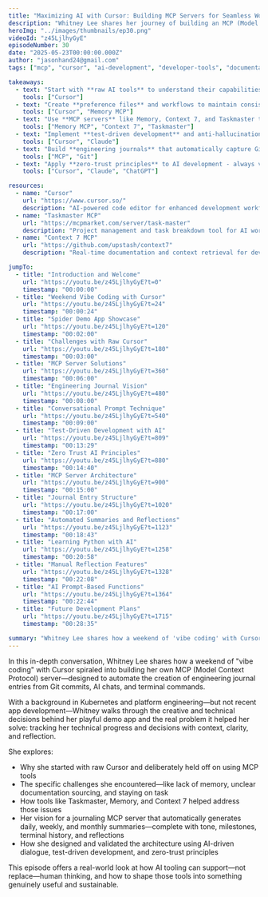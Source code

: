 ```yaml
---
title: "Maximizing AI with Cursor: Building MCP Servers for Seamless Workflow"
description: "Whitney Lee shares her journey of building an MCP (Model Context Protocol) server designed to automate engineering journal entries. Learn how she evolved from experimenting with basic Cursor capabilities to developing a robust tool that captures Git commits, AI chat history, and terminal commands to enhance developer documentation and reflection."
heroImg: "../images/thumbnails/ep30.png"
videoId: "z45LjlhyGyE"
episodeNumber: 30
date: "2025-05-23T00:00:00.000Z"
author: "jasonhand24@gmail.com"
tags: ["mcp", "cursor", "ai-development", "developer-tools", "documentation"]

takeaways:
  - text: "Start with **raw AI tools** to understand their capabilities before adding extensions or plugins."
    tools: ["Cursor"]
  - text: "Create **preference files** and workflows to maintain consistency across AI interactions and reduce repetitive instructions."
    tools: ["Cursor", "Memory MCP"]
  - text: "Use **MCP servers** like Memory, Context 7, and Taskmaster to solve specific workflow problems systematically."
    tools: ["Memory MCP", "Context 7", "Taskmaster"]
  - text: "Implement **test-driven development** and anti-hallucination rules when working with AI to ensure code quality."
    tools: ["Cursor", "Claude"]
  - text: "Build **engineering journals** that automatically capture Git commits, AI chats, and terminal commands for better project tracking."
    tools: ["MCP", "Git"]
  - text: "Apply **zero-trust principles** to AI development - always verify outputs and pit different LLMs against each other."
    tools: ["Cursor", "Claude", "ChatGPT"]

resources:
  - name: "Cursor"
    url: "https://www.cursor.so/"
    description: "AI-powered code editor for enhanced development workflow"
  - name: "Taskmaster MCP"
    url: "https://mcpmarket.com/server/task-master"
    description: "Project management and task breakdown tool for AI workflows"
  - name: "Context 7 MCP"
    url: "https://github.com/upstash/context7"
    description: "Real-time documentation and context retrieval for development"

jumpTo:
  - title: "Introduction and Welcome"
    url: "https://youtu.be/z45LjlhyGyE?t=0"
    timestamp: "00:00:00"
  - title: "Weekend Vibe Coding with Cursor"
    url: "https://youtu.be/z45LjlhyGyE?t=24"
    timestamp: "00:00:24"
  - title: "Spider Demo App Showcase"
    url: "https://youtu.be/z45LjlhyGyE?t=120"
    timestamp: "00:02:00"
  - title: "Challenges with Raw Cursor"
    url: "https://youtu.be/z45LjlhyGyE?t=180"
    timestamp: "00:03:00"
  - title: "MCP Server Solutions"
    url: "https://youtu.be/z45LjlhyGyE?t=360"
    timestamp: "00:06:00"
  - title: "Engineering Journal Vision"
    url: "https://youtu.be/z45LjlhyGyE?t=480"
    timestamp: "00:08:00"
  - title: "Conversational Prompt Technique"
    url: "https://youtu.be/z45LjlhyGyE?t=540"
    timestamp: "00:09:00"
  - title: "Test-Driven Development with AI"
    url: "https://youtu.be/z45LjlhyGyE?t=809"
    timestamp: "00:13:29"
  - title: "Zero Trust AI Principles"
    url: "https://youtu.be/z45LjlhyGyE?t=880"
    timestamp: "00:14:40"
  - title: "MCP Server Architecture"
    url: "https://youtu.be/z45LjlhyGyE?t=900"
    timestamp: "00:15:00"
  - title: "Journal Entry Structure"
    url: "https://youtu.be/z45LjlhyGyE?t=1020"
    timestamp: "00:17:00"
  - title: "Automated Summaries and Reflections"
    url: "https://youtu.be/z45LjlhyGyE?t=1123"
    timestamp: "00:18:43"
  - title: "Learning Python with AI"
    url: "https://youtu.be/z45LjlhyGyE?t=1258"
    timestamp: "00:20:58"
  - title: "Manual Reflection Features"
    url: "https://youtu.be/z45LjlhyGyE?t=1328"
    timestamp: "00:22:08"
  - title: "AI Prompt-Based Functions"
    url: "https://youtu.be/z45LjlhyGyE?t=1364"
    timestamp: "00:22:44"
  - title: "Future Development Plans"
    url: "https://youtu.be/z45LjlhyGyE?t=1715"
    timestamp: "00:28:35"

summary: "Whitney Lee shares how a weekend of 'vibe coding' with Cursor spiraled into building her own MCP (Model Context Protocol) server—designed to automate the creation of engineering journal entries from Git commits, AI chats, and terminal commands. With a background in Kubernetes and platform engineering—but not recent app development—Whitney walks through the creative and technical decisions behind her playful demo app and the real problem it helped her solve: tracking her technical progress and decisions with context, clarity, and reflection."
---
```


In this in-depth conversation, Whitney Lee shares how a weekend of "vibe coding" with Cursor spiraled into building her own MCP (Model Context Protocol) server—designed to automate the creation of engineering journal entries from Git commits, AI chats, and terminal commands.

With a background in Kubernetes and platform engineering—but not recent app development—Whitney walks through the creative and technical decisions behind her playful demo app and the real problem it helped her solve: tracking her technical progress and decisions with context, clarity, and reflection.

She explores:

- Why she started with raw Cursor and deliberately held off on using MCP tools
- The specific challenges she encountered—like lack of memory, unclear documentation sourcing, and staying on task
- How tools like Taskmaster, Memory, and Context 7 helped address those issues
- Her vision for a journaling MCP server that automatically generates daily, weekly, and monthly summaries—complete with tone, milestones, terminal history, and reflections
- How she designed and validated the architecture using AI-driven dialogue, test-driven development, and zero-trust principles

This episode offers a real-world look at how AI tooling can support—not replace—human thinking, and how to shape those tools into something genuinely useful and sustainable.